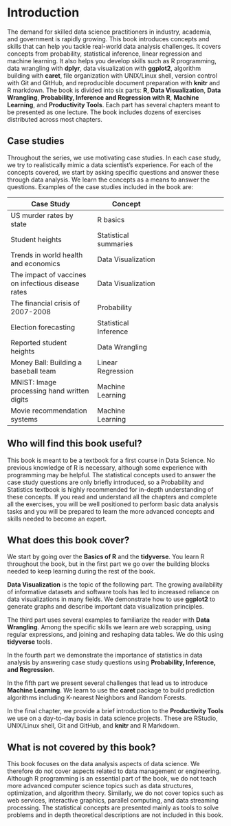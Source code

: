 # Introduction 

The demand for skilled data science practitioners in industry, academia, and government is rapidly growing. This book introduces concepts and skills that can help you tackle real-world data analysis challenges. It covers concepts from probability, statistical inference, linear regression and machine learning. It also helps you develop skills such as R programming, data wrangling with __dplyr__, data visualization with __ggplot2__, algorithm building with __caret__, file organization with UNIX/Linux shell, version control with Git and GitHub, and reproducible document preparation with __knitr__ and R markdown. The book is divided into six parts: __R__, __Data Visualization__, __Data Wrangling__, __Probability, Inference and Regression with R__,  __Machine Learning__, and __Productivity Tools__. Each part has several chapters  meant to be presented as one lecture. The book includes dozens of exercises distributed across most chapters.

## Case studies 

Throughout the series, we use motivating case studies. In each case study, we try to realistically mimic a data scientist’s experience. For each of the concepts covered, we start by asking specific questions and answer these through data analysis. We learn the concepts as a means to answer the questions. Examples of the case studies included in the book are:

| Case Study | Concept | 
| ---- | ---| --- |
| US murder rates by state |  R basics |
| Student heights | Statistical summaries |
| Trends in world health and economics | Data Visualization | 
| The impact of vaccines on infectious disease rates | Data Visualization | 
| The financial crisis of 2007-2008 | Probability |
| Election forecasting | Statistical Inference |  
| Reported student heights | Data Wrangling | 
| Money Ball: Building a baseball team | Linear Regression |
| MNIST: Image processing hand written digits | Machine Learning |
| Movie recommendation systems | Machine Learning | 

## Who will find this book useful? 

This book is meant to be a textbook for a first course in Data Science. No previous knowledge of R is necessary, although some experience with programming may be helpful. The statistical concepts used to answer the case study questions are only briefly introduced, so a Probability and Statistics textbook is highly recommended for in-depth understanding of these concepts. If you read and understand all the chapters and complete all the exercises, you will be well positioned to perform basic data analysis tasks and you will be prepared to learn the more advanced concepts and skills needed to become an expert. 

## What does this book cover? 

We start by going over the **Basics of R** and the __tidyverse__. You learn R throughout the book, but in the first part we go over the building blocks needed to keep learning during the rest of the book. 

**Data Visualization** is the topic of the following part. The growing availability of informative datasets and software tools has led to increased reliance on data visualizations in many fields. We demonstrate how to use __ggplot2__ to generate graphs and describe important data visualization principles.

The third part uses several examples to familiarize the reader with **Data Wrangling**. Among the specific skills we learn are web scrapping, using regular expressions, and joining and reshaping data tables. We do this using __tidyverse__ tools.

In the fourth part we demonstrate the importance of statistics in data analysis by answering case study questions using **Probability, Inference, and Regression**. 

In the fifth part we present several challenges that lead us to introduce **Machine Learning**. We learn to use the __caret__ package to build prediction algorithms including K-nearest Neighbors and Random Forests.

In the final chapter, we provide a brief introduction to the **Productivity Tools** we use on a day-to-day basis in data science projects. These are RStudio, UNIX/Linux shell, Git and GitHub, and __knitr__ and R Markdown.

## What is not covered by this book? 

This book focuses on the data analysis aspects of data science. We therefore do not cover aspects related to data management or engineering. Although R programming is an essential part of the book, we do not teach more advanced computer science topics such as data structures, optimization, and algorithm theory. Similarly, we do not cover topics such as web services, interactive graphics, parallel computing, and data streaming processing. The statistical concepts are presented mainly as tools to solve problems and  in depth theoretical descriptions are not included in this book.



